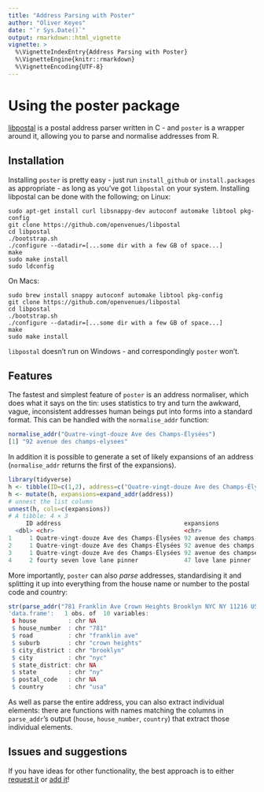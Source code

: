 ```yaml
---
title: "Address Parsing with Poster"
author: "Oliver Keyes"
date: "`r Sys.Date()`"
output: rmarkdown::html_vignette
vignette: >
  %\VignetteIndexEntry{Address Parsing with Poster}
  %\VignetteEngine{knitr::rmarkdown}
  %\VignetteEncoding{UTF-8}
---
```


# Using the poster package

[libpostal](https://github.com/openvenues/libpostal) is a postal address parser written in C - and `poster` is a wrapper around it, allowing you to parse and normalise addresses from R.

## Installation

Installing `poster` is pretty easy - just run `install_github` or `install.packages` as appropriate - as long as you've got `libpostal` on your system. Installing libpostal can be done with the following; on Linux:

```
sudo apt-get install curl libsnappy-dev autoconf automake libtool pkg-config
git clone https://github.com/openvenues/libpostal
cd libpostal
./bootstrap.sh
./configure --datadir=[...some dir with a few GB of space...]
make
sudo make install
sudo ldconfig
```

On Macs:

```
sudo brew install snappy autoconf automake libtool pkg-config
git clone https://github.com/openvenues/libpostal
cd libpostal
./bootstrap.sh
./configure --datadir=[...some dir with a few GB of space...]
make
sudo make install
```

`libpostal` doesn't run on Windows - and correspondingly `poster` won't.

## Features

The fastest and simplest feature of `poster` is an address normaliser, which does what it says on the tin: uses statistics to try and turn the awkward, vague, inconsistent addresses human beings put into forms into a standard format. This can be handled with the `normalise_addr` function:

```r
normalise_addr("Quatre-vingt-douze Ave des Champs-Élysées")
[1] "92 avenue des champs-elysees"
```

In addition it is possible to generate a set of likely expansions of an address (`normalise_addr` returns
the first of the expansions).

```r
library(tidyverse)
h <- tibble(ID=c(1,2), address=c("Quatre-vingt-douze Ave des Champs-Élysées", "fourty seven love lane pinner"))
h <- mutate(h, expansions=expand_addr(address))
# unnest the list column
unnest(h, cols=c(expansions))
# A tibble: 4 × 3
     ID address                                   expansions                  
  <dbl> <chr>                                     <chr>                       
1     1 Quatre-vingt-douze Ave des Champs-Élysées 92 avenue des champs-elysees
2     1 Quatre-vingt-douze Ave des Champs-Élysées 92 avenue des champs elysees
3     1 Quatre-vingt-douze Ave des Champs-Élysées 92 avenue des champselysees 
4     2 fourty seven love lane pinner             47 love lane pinner
```

More importantly, `poster` can also *parse* addresses, standardising it and splitting it up into everything from the house name or number to the postal code and country:

```r
str(parse_addr("781 Franklin Ave Crown Heights Brooklyn NYC NY 11216 USA"))
'data.frame':	1 obs. of  10 variables:
 $ house         : chr NA
 $ house_number  : chr "781"
 $ road          : chr "franklin ave"
 $ suburb        : chr "crown heights"
 $ city_district : chr "brooklyn"
 $ city          : chr "nyc"
 $ state_district: chr NA
 $ state         : chr "ny"
 $ postal_code   : chr NA
 $ country       : chr "usa"
```

As well as parse the entire address, you can also extract individual elements: there are functions with names matching the columns in `parse_addr`'s output (`house`, `house_number`, `country`) that extract those individual elements.


## Issues and suggestions

If you have ideas for other functionality, the best approach is to either [request it](https://github.com/Ironholds/poster/issues) or [add it](https://github.com/Ironholds/poster/pulls)!
